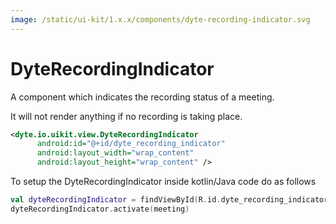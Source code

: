 ```yaml
---
image: /static/ui-kit/1.x.x/components/dyte-recording-indicator.svg
---
```


# DyteRecordingIndicator

A component which indicates the recording status of a meeting.

It will not render anything if no recording is taking place.

```xml
<dyte.io.uikit.view.DyteRecordingIndicator
      android:id="@+id/dyte_recording_indicator"
      android:layout_width="wrap_content"
      android:layout_height="wrap_content" />
```

To setup the DyteRecordingIndicator inside kotlin/Java code do as follows
```kotlin
val dyteRecordingIndicator = findViewById(R.id.dyte_recording_indicator)
dyteRecordingIndicator.activate(meeting)  
```